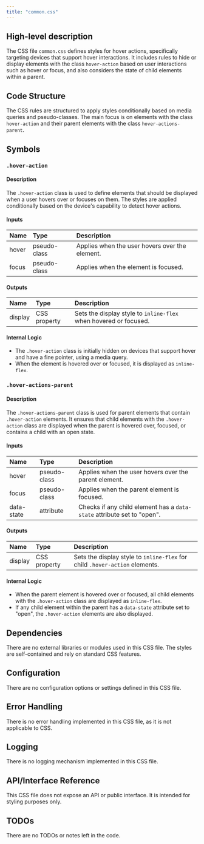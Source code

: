 ```yaml
---
title: "common.css"
---
```


## High-level description
The CSS file `common.css` defines styles for hover actions, specifically targeting devices that support hover interactions. It includes rules to hide or display elements with the class `hover-action` based on user interactions such as hover or focus, and also considers the state of child elements within a parent.

## Code Structure
The CSS rules are structured to apply styles conditionally based on media queries and pseudo-classes. The main focus is on elements with the class `hover-action` and their parent elements with the class `hover-actions-parent`.

## Symbols

### `.hover-action`
#### Description
The `.hover-action` class is used to define elements that should be displayed when a user hovers over or focuses on them. The styles are applied conditionally based on the device's capability to detect hover actions.

#### Inputs
| Name | Type | Description |
|:-----|:-----|:------------|
| hover | pseudo-class | Applies when the user hovers over the element. |
| focus | pseudo-class | Applies when the element is focused. |

#### Outputs
| Name | Type | Description |
|:-----|:-----|:------------|
| display | CSS property | Sets the display style to `inline-flex` when hovered or focused. |

#### Internal Logic
- The `.hover-action` class is initially hidden on devices that support hover and have a fine pointer, using a media query.
- When the element is hovered over or focused, it is displayed as `inline-flex`.

### `.hover-actions-parent`
#### Description
The `.hover-actions-parent` class is used for parent elements that contain `.hover-action` elements. It ensures that child elements with the `.hover-action` class are displayed when the parent is hovered over, focused, or contains a child with an open state.

#### Inputs
| Name | Type | Description |
|:-----|:-----|:------------|
| hover | pseudo-class | Applies when the user hovers over the parent element. |
| focus | pseudo-class | Applies when the parent element is focused. |
| data-state | attribute | Checks if any child element has a `data-state` attribute set to "open". |

#### Outputs
| Name | Type | Description |
|:-----|:-----|:------------|
| display | CSS property | Sets the display style to `inline-flex` for child `.hover-action` elements. |

#### Internal Logic
- When the parent element is hovered over or focused, all child elements with the `.hover-action` class are displayed as `inline-flex`.
- If any child element within the parent has a `data-state` attribute set to "open", the `.hover-action` elements are also displayed.

## Dependencies
There are no external libraries or modules used in this CSS file. The styles are self-contained and rely on standard CSS features.

## Configuration
There are no configuration options or settings defined in this CSS file.

## Error Handling
There is no error handling implemented in this CSS file, as it is not applicable to CSS.

## Logging
There is no logging mechanism implemented in this CSS file.

## API/Interface Reference
This CSS file does not expose an API or public interface. It is intended for styling purposes only.

## TODOs
There are no TODOs or notes left in the code.